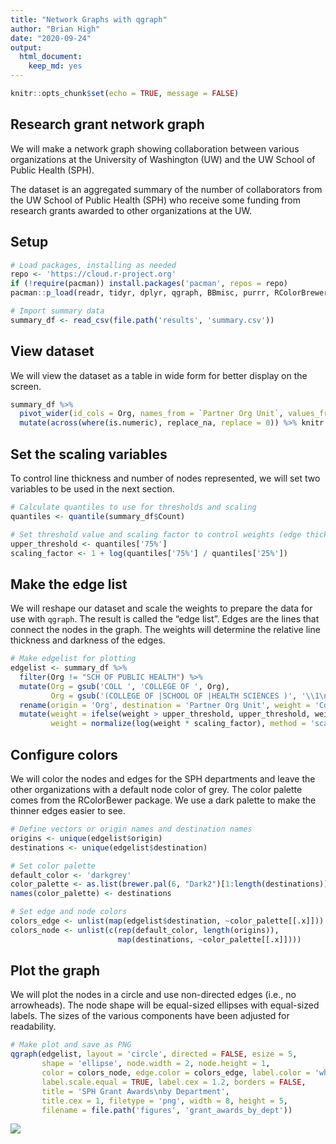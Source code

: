 ```yaml
---
title: "Network Graphs with qgraph"
author: "Brian High"
date: "2020-09-24"
output: 
  html_document:
    keep_md: yes
---
```


```r
knitr::opts_chunk$set(echo = TRUE, message = FALSE)
```

## Research grant network graph

We will make a network graph showing collaboration between various organizations 
at the University of Washington (UW) and the UW School of Public Health (SPH).

The dataset is an aggregated summary of the number of collaborators from the 
UW School of Public Health (SPH) who receive some funding from research grants 
awarded to other organizations at the UW.

## Setup

```r
# Load packages, installing as needed
repo <- 'https://cloud.r-project.org'
if (!require(pacman)) install.packages('pacman', repos = repo)
pacman::p_load(readr, tidyr, dplyr, qgraph, BBmisc, purrr, RColorBrewer)

# Import summary data
summary_df <- read_csv(file.path('results', 'summary.csv'))
```

## View dataset

We will view the dataset as a table in wide form for better display on the screen.

```r
summary_df %>% 
  pivot_wider(id_cols = Org, names_from = `Partner Org Unit`, values_from = Count) %>% 
  mutate(across(where(is.numeric), replace_na, replace = 0)) %>% knitr::kable()
```

## Set the scaling variables

To control line thickness and number of nodes represented, we will set two
variables to be used in the next section.

```r
# Calculate quantiles to use for thresholds and scaling
quantiles <- quantile(summary_df$Count)

# Set threshold value and scaling factor to control weights (edge thickness)
upper_threshold <- quantiles['75%']
scaling_factor <- 1 + log(quantiles['75%'] / quantiles['25%'])
```

## Make the edge list

We will reshape our dataset and scale the weights to prepare the data for 
use with `qgraph`. The result is called the "edge list". Edges are the lines
that connect the nodes in the graph. The weights will determine the relative 
line thickness and darkness of the edges.

```r
# Make edgelist for plotting
edgelist <- summary_df %>% 
  filter(Org != "SCH OF PUBLIC HEALTH") %>% 
  mutate(Org = gsub('COLL ', 'COLLEGE OF ', Org), 
         Org = gsub('(COLLEGE OF |SCHOOL OF |HEALTH SCIENCES )', '\\1\n', Org)) %>% 
  rename(origin = 'Org', destination = 'Partner Org Unit', weight = 'Count') %>% 
  mutate(weight = ifelse(weight > upper_threshold, upper_threshold, weight),
         weight = normalize(log(weight * scaling_factor), method = 'scale'))
```

## Configure colors

We will color the nodes and edges for the SPH departments and leave the other 
organizations with a default node color of grey. The color palette comes from 
the RColorBewer package. We use a dark palette to make the thinner edges easier 
to see.

```r
# Define vectors or origin names and destination names
origins <- unique(edgelist$origin)
destinations <- unique(edgelist$destination)

# Set color palette
default_color <- 'darkgrey'
color_palette <- as.list(brewer.pal(6, "Dark2")[1:length(destinations)])
names(color_palette) <- destinations

# Set edge and node colors
colors_edge <- unlist(map(edgelist$destination, ~color_palette[[.x]]))
colors_node <- unlist(c(rep(default_color, length(origins)), 
                        map(destinations, ~color_palette[[.x]])))
```

## Plot the graph

We will plot the nodes in a circle and use non-directed edges (i.e., no 
arrowheads). The node shape will be equal-sized ellipses with equal-sized 
labels. The sizes of the various components have been adjusted for readability.

```r
# Make plot and save as PNG
qgraph(edgelist, layout = 'circle', directed = FALSE, esize = 5, 
       shape = 'ellipse', node.width = 2, node.height = 1, 
       color = colors_node, edge.color = colors_edge, label.color = 'white', 
       label.scale.equal = TRUE, label.cex = 1.2, borders = FALSE, 
       title = 'SPH Grant Awards\nby Department', 
       title.cex = 1, filetype = 'png', width = 8, height = 5,
       filename = file.path('figures', 'grant_awards_by_dept'))
```

![](figures/grant_awards_by_dept.png)
